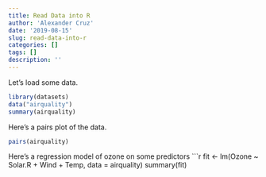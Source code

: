 ```yaml
---
title: Read Data into R
author: 'Alexander Cruz'
date: '2019-08-15'
slug: read-data-into-r
categories: []
tags: []
description: ''
---
```

Let's load some data.

```r
library(datasets)
data("airquality")
summary(airquality)
```

Here's a pairs plot of the data.

```r
pairs(airquality)
```
Here's a regression model of ozone on some predictors
```r
fit <- lm(Ozone ~ Solar.R + Wind + Temp, data = airquality)
summary(fit)